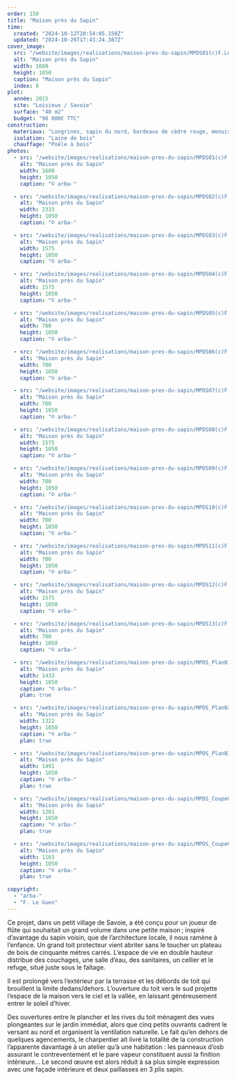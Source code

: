 ```yaml
---
order: 150
title: "Maison près du Sapin"
time:
  created: "2024-10-12T20:54:05.150Z"
  updated: "2024-10-26T17:43:24.387Z"
cover_image:
  src: "/website/images/realisations/maison-pres-du-sapin/MPDS01(c)F.LeGuen.jpg"
  alt: "Maison près du Sapin"
  width: 1680
  height: 1050
  caption: "Maison près du Sapin"
  index: 0
plot:
  année: 2015
  site: "Loisieux / Savoie"
  surface: "40 m2"
  budget: "96 000€ TTC"
construction:
  materiaux: "Longrines, sapin du nord, bardeaux de cèdre rouge, menuiserie mélèze, OSB, 3 plis sapin"
  isolation: "Laine de bois"
  chauffage: "Poêle à bois"
photos:
  - src: "/website/images/realisations/maison-pres-du-sapin/MPDS01(c)F.LeGuen.jpg"
    alt: "Maison près du Sapin"
    width: 1680
    height: 1050
    caption: "© arba-"

  - src: "/website/images/realisations/maison-pres-du-sapin/MPDS02(c)F.LeGuen(recadrer_).jpg"
    alt: "Maison près du Sapin"
    width: 2333
    height: 1050
    caption: "© arba-"

  - src: "/website/images/realisations/maison-pres-du-sapin/MPDS03(c)F.LeGuen.jpg"
    alt: "Maison près du Sapin"
    width: 1575
    height: 1050
    caption: "© arba-"

  - src: "/website/images/realisations/maison-pres-du-sapin/MPDS04(c)F.LeGuen.jpg"
    alt: "Maison près du Sapin"
    width: 1575
    height: 1050
    caption: "© arba-"

  - src: "/website/images/realisations/maison-pres-du-sapin/MPDS05(c)F.LeGuen.jpg"
    alt: "Maison près du Sapin"
    width: 700
    height: 1050
    caption: "© arba-"

  - src: "/website/images/realisations/maison-pres-du-sapin/MPDS06(c)F.LeGuen.jpg"
    alt: "Maison près du Sapin"
    width: 700
    height: 1050
    caption: "© arba-"

  - src: "/website/images/realisations/maison-pres-du-sapin/MPDS07(c)F.LeGuen.jpg"
    alt: "Maison près du Sapin"
    width: 700
    height: 1050
    caption: "© arba-"

  - src: "/website/images/realisations/maison-pres-du-sapin/MPDS08(c)F.LeGuen.jpg"
    alt: "Maison près du Sapin"
    width: 1575
    height: 1050
    caption: "© arba-"

  - src: "/website/images/realisations/maison-pres-du-sapin/MPDS09(c)F.LeGuen.jpg"
    alt: "Maison près du Sapin"
    width: 700
    height: 1050
    caption: "© arba-"

  - src: "/website/images/realisations/maison-pres-du-sapin/MPDS10(c)F.LeGuen.jpg"
    alt: "Maison près du Sapin"
    width: 700
    height: 1050
    caption: "© arba-"

  - src: "/website/images/realisations/maison-pres-du-sapin/MPDS11(c)F.LeGuen.jpg"
    alt: "Maison près du Sapin"
    width: 700
    height: 1050
    caption: "© arba-"

  - src: "/website/images/realisations/maison-pres-du-sapin/MPDS12(c)F.LeGuen.jpg"
    alt: "Maison près du Sapin"
    width: 1575
    height: 1050
    caption: "© arba-"

  - src: "/website/images/realisations/maison-pres-du-sapin/MPDS13(c)F.LeGuen.jpg"
    alt: "Maison près du Sapin"
    width: 700
    height: 1050
    caption: "© arba-"

  - src: "/website/images/realisations/maison-pres-du-sapin/MPDS_Plan01.png"
    alt: "Maison près du Sapin"
    width: 1433
    height: 1050
    caption: "© arba-"
    plan: true

  - src: "/website/images/realisations/maison-pres-du-sapin/MPDS_Plan02.png"
    alt: "Maison près du Sapin"
    width: 1322
    height: 1050
    caption: "© arba-"
    plan: true

  - src: "/website/images/realisations/maison-pres-du-sapin/MPDS_Plan03.png"
    alt: "Maison près du Sapin"
    width: 1491
    height: 1050
    caption: "© arba-"
    plan: true

  - src: "/website/images/realisations/maison-pres-du-sapin/MPDS_Coupe01.png"
    alt: "Maison près du Sapin"
    width: 1281
    height: 1050
    caption: "© arba-"
    plan: true

  - src: "/website/images/realisations/maison-pres-du-sapin/MPDS_Coupe02.png"
    alt: "Maison près du Sapin"
    width: 1163
    height: 1050
    caption: "© arba-"
    plan: true

copyright:
  - "arba-"
  - "F. Le Guen"
---
```


Ce projet, dans un petit village de Savoie, a été conçu pour un joueur de flûte qui souhaitait un grand volume dans une petite maison ; inspiré d’avantage du sapin voisin, que de l’architecture locale, il nous ramène à l’enfance.
Un grand toit protecteur vient abriter sans le toucher un plateau de bois de cinquante mètres carrés.
L’espace de vie en double hauteur distribue des couchages, une salle d’eau, des sanitaires, un cellier et le refuge, situé juste sous le faîtage.

Il est prolongé vers l’extérieur par la terrasse et les débords de toit qui brouillent la limite dedans/dehors.
L’ouverture du toit vers le sud projette l’espace de la maison vers le ciel et la vallée, en laissant généreusement entrer le soleil d’hiver.

Des ouvertures entre le plancher et les rives du toit ménagent des vues plongeantes sur le jardin immédiat, alors que cinq petits ouvrants cadrent le versant au nord et organisent la ventilation naturelle.
Le fait qu’en dehors de quelques agencements, le charpentier ait livré la totalité de la construction l’apparente davantage à un atelier qu’à une habitation : les panneaux d’osb assurant le contreventement et le pare vapeur constituent aussi la finition intérieure…
Le second œuvre est alors réduit à sa plus simple expression avec une façade intérieure et deux paillasses en 3 plis sapin.

